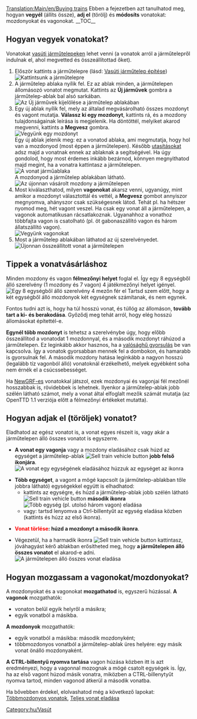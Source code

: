 [[Translation:Main/en/Buying trains]]{{en/-}}{{hu/Oktatás}}
Ebben a fejezetben azt tanulhatod meg, hogyan '''vegyél''' (állíts össze), '''adj el''' (törölj) és '''módosíts''' vonatokat: mozdonyokat és vagonokat.
__TOC__ 
==Hogyan vegyek vonatokat?==
Vonatokat [[Main/hu/Vasúti járműtelep építése|vasúti járműtelepeken]] lehet venni (a vonatok arról a járműtelepről indulnak el, ahol megvetted és összeállítottad őket).
# Először kattints a járműtelepre (lásd: [[Main/hu/Vasúti járműtelep építése|Vasúti járműtelep építése]])<br/>[[File:en/BuildTrainTutorial1.png|none|frame|Kattintsunk a járműtelepre]]
# A járműtelep ablaka nyílik fel. Ez az ablak minden, a járműtelepen állomásozó vonatot megmutat. Kattints az '''Új járművek''' gombra a járműtelep-ablak bal alsó sarkában. <br/>[[File:en/BuildTrainTutorial2.png|none|frame|Az ''Új járművek'' kijelölése a járműtelep ablakában]]
# Egy új ablak nyílik fel, mely az általad megvásárolható összes mozdonyt és vagont mutatja. '''Válassz ki egy mozdonyt''', kattints rá, és a mozdony tulajdonságainak leírása is megjelenik. Ha döntöttél, melyiket akarod megvenni, kattints a '''Megvesz''' gombra.<br/>[[File:en/BuildTrainTutorial3.png|none|frame|Vegyünk egy mozdonyt]]<br/>Egy új ablak jelenik meg: ez a vonatod ablaka, ami megmutatja, hogy hol van a mozdonyod (most éppen a járműtelepen). Később [[Main/hu/Utasítások|utasításokat]] adsz majd a vonatnak ennek az ablaknak a segítségével. Ha úgy gondolod, hogy most érdemes inkább bezárnod, könnyen megnyithatod majd megint, ha a vonatra kattintasz a járműtelepen.[[File:en/BuildTrainTutorial5.png|none|frame|A vonat járműablaka]]<br/>A mozdonyod a járműtelep ablakában látható.<br/>[[File:en/BuildTrainTutorial4.png|none|frame|Az újonnan vásárolt mozdony a járműtelepen]]
# Most kiválaszthatod, milyen '''vagonokat''' akarsz venni, ugyanúgy, mint amikor a mozdonyt választottál és vettél, a '''Megvesz''' gombot annyiszor megnyomva, ahányszor csak szükségesnek látod. Tehát pl. ha hétszer nyomod meg, hét vagont veszel. Ha csak egy vonat áll a járműtelepen, a vagonok automatikusan rácsatlakoznak. Ugyanahhoz a vonathoz többfajta vagon is csatolható (pl. öt gabonaszállító vagon és három állatszállító vagon).<br/>[[File:en/BuildTrainTutorial6.png|none|frame|Vegyünk vagonokat]]
#Most a járműtelep ablakában láthatod az új szerelvényedet.<br/>[[File:en/BuildTrainTutorial7.png|none|frame|Újonnan összeállított vonat a járműtelepen]]

==Tippek a vonatvásárláshoz==
Minden mozdony és vagon '''félmezőnyi helyet''' foglal el. Így egy 8 egységből álló szerelvény (1 mozdony és 7 vagon) 4 játékmezőnyi helyet igényel.<br/>[[File:en/BuildTrainTutorial8.png|none|frame|Egy 8 egységből álló szerelvény 4 mezőn fér el]]
Tartsd szem előtt, hogy a két egységből álló mozdonyok két egységnek számítanak, és nem egynek.

Fontos tudni azt is, hogy ha túl hosszú vonat, és túllóg az állomáson, '''tovább tart a ki- és berakodása'''. Győződj meg tehát arról, hogy elég hosszú állomásokat építettél-e.

'''Egynél több mozdonyt''' is tehetsz a szerelvénybe úgy, hogy előbb összeállítod a vonatodat 1 mozdonnyal, és a második mozdonyt ráhúzod a járműtelepen. Ez leginkább akkor hasznos, ha a [[Main/hu/Valósághű gyorsulás|valósághű gyorsulás]] be van kapcsolva. Így a vonatok gyorsabban mennek fel a dombokon, és hamarabb is gyorsulnak fel. A második mozdony hatása leginkább a nagyon hosszú (legalább tíz vagonból álló) vonatoknál érzékelhető, melyek egyébként soha nem érnék el a csúcssebességet.

Ha [[Main/hu/NewGRF|NewGRF-es]] vonatokkal játszol, ezek mozdonyai és vagonjai fél mezőnél hosszabbak is, rövidebbek is lehetnek. Ilyenkor a járműtelep-ablak jobb szélén látható számot, mely a vonat által elfoglalt mezők számát mutatja (az OpenTTD 1.1 verziója előtt a félmezőnyi értékeket mutatta).

==Hogyan adjak el (töröljek) vonatot?==
Eladhatod az egész vonatot is, a vonat egyes részeit is, vagy akár a járműtelepen álló összes vonatot is egyszerre.

* '''A vonat egy vagonja''' vagy a mozdony eladásához csak húzd az egységet a járműtelep-ablak [[File:en/SellTrainVehicle.png|Sell train vehicle button]] '''jobb felső ikonjára'''.<br/>[[File:en/BuildTrainTutorial9.png|none|frame|A vonat egy egységének eladásához húzzuk az egységet az ikonra]]


* '''Több egységet''', a vagont a mögé kapcsolt (a járműtelep-ablakban tőle jobbra látható) egységekkel együtt is elhadhatod:
** kattints az egységre, és húzd a járműtelep-ablak jobb szélén látható [[File:en/SellEntireTrain.png|Sell train vehicle button]] '''második ikonra'''<br/>[[File:en/BuildTrainTutorial10.png|none|frame|Több egység (pl. utolsó három vagon) eladása]]<br/>
** vagy: tartsd lenyomva a Ctrl-billentyűt az egység eladása közben (kattints és húzz az első ikonra).


* '''<font color='red'>Vonat törlése</font>: húzd a mozdonyt a második ikonra'''.

* Végezetül, ha a harmadik ikonra [[File:en/SellAllTrains.png|Sell train vehicle button]] kattintasz, jóváhagyást kérő ablakban erősítheted meg, hogy '''a járműtelepen álló összes vonatot''' el akarod-e adni.<br/>[[File:en/BuildTrainTutorial11.png|none|frame|A járműtelepen álló összes vonat eladása]]

==Hogyan mozgassam a vagonokat/mozdonyokat?==

A mozdonyokat és a vagonokat '''mozgathatod''' is, egyszerű húzással.
'''A vagonok''' mozgathatók:
* vonaton belül egyik helyről a másikra;
* egyik vonatból a másikba.
'''A mozdonyok''' mozgathatók:
* egyik vonatból a másikba: második mozdonyként;
* többmozdonyos vonatból a járműtelep-ablak üres helyére: egy másik vonat önálló mozdonyaként.

'''A CTRL-billentyű nyomva tartása''' vagon húzása közben itt is azt eredményezi, hogy a vagonnal mozognak a mögé csatolt egységek is. Így, ha az első vagont húzod másik vonatra, miközben a CTRL-billenytyűt nyomva tartod, minden vagonod átkerül a második vonatba.

Ha bővebben érdekel, elolvashatod még a következő lapokat: [[Main/hu/Többmozdonyos vonatok|Többmozdonyos vonatok]], [[Main/hu/Teljes vonat eladása|Teljes vonat eladása]]

[[Category:hu/Vasút]]